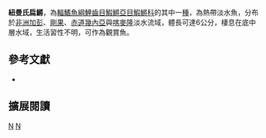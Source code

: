 {{Speciesbox 
| taxon = Epiplatys neumanni
| status = LC
| status_system = IUCN3.1
| authority = [[Berkenkamp|Berkenkamp]], 1993
| synonyms = 
}}
'''紐曼氏扁鱂'''，為[[輻鰭魚綱|輻鰭魚綱]][[鯉齒目|鯉齒目]][[鰕鱂亞目|鰕鱂亞目]][[鰕鱂科|鰕鱂科]]的其中一[[種|種]]，為熱帶淡水魚，分布於[[非洲|非洲]][[加彭|加彭]]、[[剛果|剛果]]、[[赤道幾內亞|赤道幾內亞]]與[[喀麥隆|喀麥隆]]淡水流域，體長可達6公分，棲息在底中層水域，生活習性不明，可作為觀賞魚。

== 參考文獻 ==
*{{FishBase_species|genus=Epiplatys|species=neumanni|year=2014|month=7}}

== 擴展閱讀 ==
{{refbegin}}
{{wikispecies-inline|Epiplatys neumanni|紐曼氏扁鱂}}
{{refend}}
{{Taxonbar|from=Q8776654}}

[[Category:觀賞魚|N]]
[[Category:扁鱂屬|N]]


{{魚類小作品}}